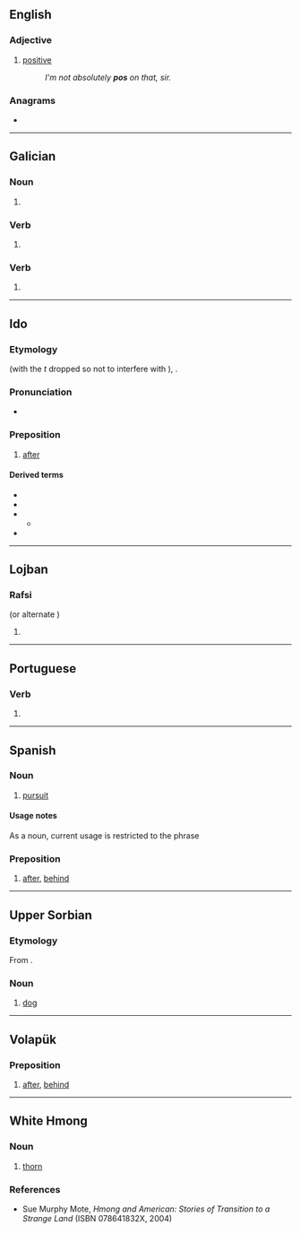 {{also|POS|Pos|pòs}}
==English==

===Adjective===
{{en-adj}}

# {{lb|en|UK|slang}} [[positive]]
#: ''I'm not absolutely '''pos''' on that, sir.''

===Anagrams===
* {{anagrams|en|OPS|PSO|SOP|ops|sop}}

----

==Galician==

===Noun===
{{head|gl|noun form}}

# {{plural of|po|lang=gl}}

===Verb===
{{gl-verb-form|poñer}}

# {{gl-verb form of|poñer|er|indicative|present|singular|second}}

===Verb===
{{gl-verb-form|pór}}

# {{gl-verb form of|pór|er|indicative|present|singular|second}}

----

==Ido==

===Etymology===
{{bor|io|la|post}} (with the ''t'' dropped so not to interfere with {{m|io|posto||postal service, post, mail}}), {{bor|io|ru|после|notext=1}}.

===Pronunciation===
* {{IPA|/pos/|/pɔs/|lang=io}}

===Preposition===
{{head|io|preposition}}

# [[after]]
#: {{ux|io|Ni drinkis kelka biri '''pos''' la ludo.|We had a few beers '''after''' the game.‎}}

====Derived terms====
* {{l|io|posa||after}}
* {{l|io|pose||then, afterwards}}
* {{l|io|depos||since, afterward}}
** {{l|io|depose||since, from that time}}
* {{l|io|pos-}}

----

==Lojban==

===Rafsi===
{{jbo-rafsi}} (or alternate {{l|jbo|rafsi}} ''{{l|jbo|po'e}}'' )

# {{jbo-rafsi of|{{l|jbo|ponse|gloss={{l|en|possess}}}}}}

----

==Portuguese==

===Verb===
{{pt-verb-form}}

# {{obsolete spelling of|pôs|lang=pt}}

----

==Spanish==

===Noun===
{{es-noun|m|-}}

# [[pursuit]]

====Usage notes====
As a noun, current usage is restricted to the phrase {{m|es|en pos de}}

===Preposition===
{{head|es|preposition}}

# {{lb|es|archaic}} [[after|after]], [[behind]]

----

==Upper Sorbian==

===Etymology===
From {{inh|hsb|sla-pro|*pьsъ}}.

===Noun===
{{head|hsb|noun|g=m}}

# [[dog]]

----

==Volapük==

===Preposition===
{{head|vo|preposition}}

# [[after]], [[behind]]

----

==White Hmong==

===Noun===
{{head|mww|noun}}

# [[thorn]]

===References===
* Sue Murphy Mote, ''Hmong and American: Stories of Transition to a Strange Land'' (ISBN 078641832X, 2004)
